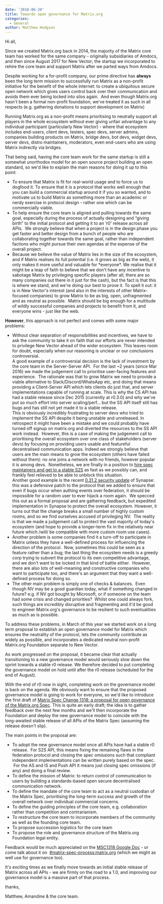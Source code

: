 ```yaml
---
date: '2018-06-20'
title: Towards open governance for Matrix.org
categories:
  - General
author: Matthew Hodgson
---
```


Hi all,

Since we created Matrix.org back in 2014, the majority of the Matrix core team has worked for the same company - originally subsidiaries of Amdocs, and then since August 2017 for New Vector; the startup we incorporated to rehire the core team and support Matrix after we parted ways from Amdocs.

Despite working for a for-profit company, our prime directive has <b>always</b> been the long term mission to successfully run Matrix as a non-profit initiative for the benefit of the whole internet: to create a ubiquitous secure open network which gives users control back over their communication and avoids them ever being locked into silos again.  And even though Matrix.org hasn't been a formal non-profit foundation, we've treated it as such in all respects (e.g. gathering donations to support development on Matrix)

Running Matrix.org as a non-profit means prioritising to neutrally support all players in the whole ecosystem without ever giving unfair advantage to any individual participant (particularly New Vector) - where that ecosystem includes end-users, client devs, testers, spec devs, server admins, companies building products on Matrix, bridge devs, bot devs, widget devs, server devs, distro maintainers, moderators, even end-users who are using Matrix indirectly via bridges.

That being said, having the core team work for the same startup is still a somewhat unorthodox model for an open source project building an open standard, so we'd like to explain the main reasons for doing it up to this point:
<ul>
 	<li style="font-weight: 400;">To ensure that Matrix is fit for real-world usage and to force us to dogfood it. To ensure that it is a protocol that works well enough that you can build a commercial startup around it if you so wanted, and to motivate us to build Matrix as something more than an academic or nerdy exercise in protocol design - rather one which can be commercially viable.</li>
 	<li style="font-weight: 400;">To help ensure the core team is aligned and pulling towards the same goal, especially during the process of actually designing and “giving birth” to the initial protocol and getting it to an ‘r0' release across all APIs.  We strongly believe that when a project is in the design phase you get faster and better design from a bunch of people who are collaborating together towards the same goal, rather than independent factions who might pursue their own agendas at the expense of the overall project.</li>
 	<li style="font-weight: 400;">Because we believe the value of Matrix lies in the size of the ecosystem, and if Matrix realises its full potential (i.e. it grows as big as the web), it only makes it more useful and valuable for *everyone*. We realise that it might be a leap of faith to believe that we don't have any incentive to sabotage Matrix by privileging specific players (after all, there are so many companies out there in it just for the cash), but the fact is that this is where we stand, and we're doing our best to prove it. To spell it out: it is in New Vector's interest (and also in the interests of other Matrix-focused companies) to grow Matrix to be as big, open, unfragmented and as neutral as possible.  Matrix should be big enough for a multitude of wildly successful companies and projects to benefit from it, and everyone wins - just like the web.</li>
</ul>
<b>However</b>, this approach is not perfect and comes with some major problems:
<ul>
 	<li style="font-weight: 400;">Without clear separation of responsibilities and incentives, we have to ask the community to take it on faith that our efforts are never intended to privilege New Vector ahead of the wider ecosystem. This leaves room for doubt, especially when our reasoning is unclear or our conclusions controversial.<br />A good example of a controversial decision is the lack of investment by the core team in the Server-Server API.  For the last ~2 years (since Mar 2016) we made the judgement call to prioritise user-facing features and experience.  The rationale was that to grow Matrix we need to provide a viable alternative to Slack/Discord/WhatsApp etc, and doing that means providing a Client-Server API which lets clients do just that, and server implementations capable of running at scale. This is why the CS API has had a stable release since Dec 2015 (currently at r0.3.0) and why we've put so much effort into server scaling/perf... but the SS API itself still has bugs and has still not yet made it to a stable release.<br />This is obviously incredibly frustrating to server devs who tried to implement the SS API despite it being unstable and unreleased. In retrospect it might have been a mistake and we could probably have turned off signup on matrix.org and diverted the resources to the SS API work instead.  However, this is a case of making the judgement call to prioritising the overall ecosystem over one class of stakeholders (server devs) by focusing on providing users usable and featureful decentralised communication apps. Indeed we strongly believe that users are the main means to grow the ecosystem (others have failed without them): no one joins a network with no friends, however popular it is among devs.  Nonetheless, we are finally in a position to <a href="https://matrix.org/blog/2018/06/15/this-week-in-matrix-2018-06-15/">hire spec maintainers and get to a stable S2S</a> as fast as we possibly can, and frankly feel relieved to be able to unblock this situation.<br />Another good example is the recent <a href="https://matrix.org/blog/2018/06/14/security-update-synapse-0-31-2/">0.31.2 security update</a><span style="font-weight: 400;"><span style="font-weight: 400;"> of Synapse: this was a defensive patch to the protocol that we added to ensure that even if bugs occur when authing events over federation, it should be impossible for a random user to ever hijack a room again.  We specced this out as a formal proposal and are gathering feedback, but expedited implementation in Synapse to protect the overall ecosystem. However, it turns out that the change breaks a small number of highly custom rooms, and so we find ourselves accused of privileging NV.  The reality is that we made a judgement call to protect the vast majority of today's ecosystem (and hope to provide a longer-term fix in the relatively near future which /will/ be compatible with more custom room use cases).</span>
</span>
</li>
 	<li style="font-weight: 400;"><span style="font-weight: 400;">Another problem is some companies find it a turn-off to participate in Matrix unless they have a well-defined process for influencing the direction of the protocol.  Now, sometimes this could be seen as a feature rather than a bug; the last thing the ecosystem needs is a greedy corp trying to subvert the protocol to its own competitive advantage, and we don't want to be locked in that kind of battle either.  However, there are also lots of well-meaning and constructive companies who want to participate too, and there's an argument that they want a well-defined process for doing so.
</span>
</li>
 	<li style="font-weight: 400;"><span style="font-weight: 400;">The other main problem is simply one of checks &amp; balances.  Even though NV may be a good guardian today, what if something changed in future? e.g. if NV got bought by Microsoft, or if someone on the team had some crisis and changed priorities?  Whilst one could always fork, such things are incredibly disruptive and fragmenting and it'd be good to engineer Matrix.org's governance to be resilient to such eventualities as much as is possible.</span>
</li>
</ul>
To address these problems, in March of this year we started work on a long term proposal to establish an open governance model for Matrix which ensures the neutrality of the protocol, lets the community contribute as widely as possible, and incorporates a dedicated neutral non-profit Matrix.org Foundation separate to New Vector.

As work progressed on the proposal, it became clear that actually transitioning to a new governance model would seriously slow down the sprint towards a stable r0 release. We therefore decided to put completing the governance model on hold until after the r0 release (scheduled for the end of August).

<span style="font-weight: 400;">With the end of r0 now in sight, completing work on the governance model is back on the agenda. We obviously want to ensure that the proposed governance model is going to work for everyone, so we'd like to introduce the first draft of </span>
<a href="https://docs.google.com/document/d/1vASIt2v0UwKnUKHNEjA_P3SFCM0kcIUl1LQyM--ax04/edit#"><span style="font-weight: 400;">Matrix Spec Change 1318: a proposal for open governance of the Matrix.org Spec</span></a>. This is quite an early draft; the idea is to gather feedback over the next few months and we'll then incorporate the Foundation and deploy the new governance model to coincide with the long-awaited stable release of all APIs of the Matrix Spec (assuming the release doesn't slip).

The main points in the proposal are:

<ul>
 	<li style="font-weight: 400;"><span style="font-weight: 400;">To adopt the new governance model once all APIs have had a stable r0 release.  For S2S API, this means fixing the remaining flaws in the federation protocol and closing the spec omissions such that compliant independent implementations can be written purely based on the spec.  For the AS and IS and Push API it means just closing spec omissions (if any) and doing a final review.</span>
</li>
 	<li style="font-weight: 400;"><span style="font-weight: 400;">To define the mission of Matrix: to return control of communication to users by building a standards-based open secure decentralised communication network.</span>
</li>
 	<li style="font-weight: 400;"><span style="font-weight: 400;">To define the mandate of the core team to act as a neutral custodian of the Matrix Spec, prioritising the long-term success and growth of the overall network over individual commercial concerns.</span>
</li>
 	<li style="font-weight: 400;"><span style="font-weight: 400;">To define the guiding principles of the core team, e.g. collaboration rather than competition and contrarianism.</span>
</li>
 	<li style="font-weight: 400;"><span style="font-weight: 400;">To restructure the core team to incorporate members of the community as well as the founding core team.</span>
</li>
 	<li style="font-weight: 400;"><span style="font-weight: 400;">To propose succession logistics for the core team</span>
</li>
 	<li style="font-weight: 400;"><span style="font-weight: 400;">To propose the role and governance structure of the Matrix.org Foundation legal entity.</span>
</li>
</ul>
<span style="font-weight: 400;">Feedback would be much appreciated on the <a href="https://docs.google.com/document/d/1vASIt2v0UwKnUKHNEjA_P3SFCM0kcIUl1LQyM--ax04/edit#">MSC1318 Google Doc</a> - or come talk about it on </span>
<a href="https://matrix.to/#/#matrix-spec-process:matrix.org"><span style="font-weight: 400;">#matrix-spec-process:matrix.org</span></a><span style="font-weight: 400;"> (which we might as well use for governance too).</span>


It's exciting times as we finally move towards an initial stable release of Matrix across all APIs - we are firmly on the road to a 1.0, and improving our governance model is a massive part of that process.

thanks,

Matthew, Amandine &amp; the core team.